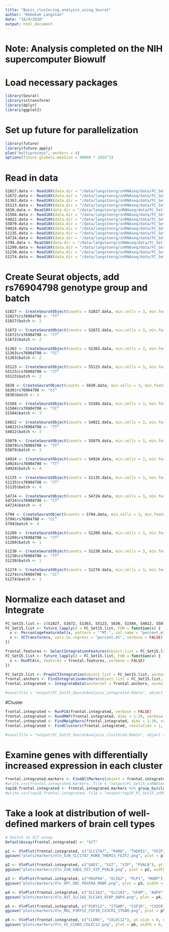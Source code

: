 ```yaml
---
title: "Basic_clustering_analysis_using_Seurat"
author: "Rebekah Langston"
date: "10/4/2020"
output: html_document
---
```


# Note: Analysis completed on the NIH supercomputer Biowulf 

# Load necessary packages
```r
library(Seurat)
library(sctransform)
library(dplyr)
library(ggplot2)
```

# Set up future for parallelization
```r
library(future)
library(future.apply)
plan("multiprocess", workers = 4)
options(future.globals.maxSize = 40000 * 1024^2)
```

# Read in data
```r
S1027.data <- Read10X(data.dir = "/data/langstonrg/snRNAseq/data/FC_Set15_rs76904798/S1027/filtered_feature_bc_matrix/")
S1672.data <- Read10X(data.dir = "/data/langstonrg/snRNAseq/data/FC_Set15_rs76904798/S1672/filtered_feature_bc_matrix/")
S1363.data <- Read10X(data.dir = "/data/langstonrg/snRNAseq/data/FC_Set15_rs76904798/S1363/filtered_feature_bc_matrix/")
S5123.data <- Read10X(data.dir = "/data/langstonrg/snRNAseq/data/FC_Set15_rs76904798/S5123/filtered_feature_bc_matrix/")
S630.data <- Read10X(data.dir = "/data/langstonrg/snRNAseq/data/FC_Set15_rs76904798/S630/filtered_feature_bc_matrix/")
S1584.data <- Read10X(data.dir = "/data/langstonrg/snRNAseq/data/FC_Set15_rs76904798/S1584/filtered_feature_bc_matrix/")
S4022.data <- Read10X(data.dir = "/data/langstonrg/snRNAseq/data/FC_Set15_rs76904798/S4022/filtered_feature_bc_matrix/")
S5079.data <- Read10X(data.dir = "/data/langstonrg/snRNAseq/data/FC_Set15_rs76904798/S5079/filtered_feature_bc_matrix/")
S4924.data <- Read10X(data.dir = "/data/langstonrg/snRNAseq/data/FC_Set15_rs76904798/S4924/filtered_feature_bc_matrix/")
S1135.data <- Read10X(data.dir = "/data/langstonrg/snRNAseq/data/FC_Set15_rs76904798/S1135/filtered_feature_bc_matrix/")
S4724.data <- Read10X(data.dir = "/data/langstonrg/snRNAseq/data/FC_Set15_rs76904798/S4724/filtered_feature_bc_matrix/")
S794.data <- Read10X(data.dir = "/data/langstonrg/snRNAseq/data/FC_Set15_rs76904798/S794/filtered_feature_bc_matrix/")
S1209.data <- Read10X(data.dir = "/data/langstonrg/snRNAseq/data/FC_Set15_rs76904798/S1209/filtered_feature_bc_matrix/")
S1230.data <- Read10X(data.dir = "/data/langstonrg/snRNAseq/data/FC_Set15_rs76904798/S1230/filtered_feature_bc_matrix/")
S1274.data <- Read10X(data.dir = "/data/langstonrg/snRNAseq/data/FC_Set15_rs76904798/S1274/filtered_feature_bc_matrix/")
```

# Create Seurat objects, add rs76904798 genotype group and batch
```r
S1027 <- CreateSeuratObject(counts = S1027.data, min.cells = 3, min.features = 500, project = "S1027")
S1027$rs76904798 <- "TT"
S1027$batch <- 2

S1672 <- CreateSeuratObject(counts = S1672.data, min.cells = 3, min.features = 500, project = "S1672")
S1672$rs76904798 <- "CT"
S1672$batch <- 2

S1363 <- CreateSeuratObject(counts = S1363.data, min.cells = 3, min.features = 500, project = "S1363")
S1363$rs76904798 <- "CC"
S1363$batch <- 2

S5123 <- CreateSeuratObject(counts = S5123.data, min.cells = 3, min.features = 500, project = "S5123")
S5123$rs76904798 <- "CT"
S5123$batch <- 2

S630 <- CreateSeuratObject(counts = S630.data, min.cells = 3, min.features = 500, project = "S630")
S630$rs76904798 <- "CC"
S630$batch <- 3

S1584 <- CreateSeuratObject(counts = S1584.data, min.cells = 3, min.features = 500, project = "S1584")
S1584$rs76904798 <- "CC"
S1584$batch <- 3

S4022 <- CreateSeuratObject(counts = S4022.data, min.cells = 3, min.features = 500, project = "S4022")
S4022$rs76904798 <- "TT"
S4022$batch <- 3

S5079 <- CreateSeuratObject(counts = S5079.data, min.cells = 3, min.features = 500, project = "S5079")
S5079$rs76904798 <- "TT"
S5079$batch <- 3

S4924 <- CreateSeuratObject(counts = S4924.data, min.cells = 3, min.features = 500, project = "S4924")
S4924$rs76904798 <- "TT"
S4924$batch <- 4

S1135 <- CreateSeuratObject(counts = S1135.data, min.cells = 3, min.features = 500, project = "S1135")
S1135$rs76904798 <- "CT"
S1135$batch <- 4

S4724 <- CreateSeuratObject(counts = S4724.data, min.cells = 3, min.features = 500, project = "S4724")
S4724$rs76904798 <- "CT"
S4724$batch <- 4

S794 <- CreateSeuratObject(counts = S794.data, min.cells = 3, min.features = 500, project = "S794")
S794$rs76904798 <- "CC"
S794$batch <- 4

S1209 <- CreateSeuratObject(counts = S1209.data, min.cells = 3, min.features = 500, project = "S1209")
S1209$rs76904798 <- "CT"
S1209$batch <- 1

S1230 <- CreateSeuratObject(counts = S1230.data, min.cells = 3, min.features = 500, project = "S1230")
S1230$rs76904798 <- "TT"
S1230$batch <- 1

S1274 <- CreateSeuratObject(counts = S1274.data, min.cells = 3, min.features = 500, project = "S1274")
S1274$rs76904798 <- "CC"
S1274$batch <- 1
```

# Normalize each dataset and Integrate
```r
FC_Set15.list <- c(S1027, S1672, S1363, S5123, S630, S1584, S4022, S5079, S4924, S1135, S4724, S794, S1209, S1230, S1274)
FC_Set15.list <- future_lapply(X = FC_Set15.list, FUN = function(x) {
  x <- PercentageFeatureSet(x, pattern = "^MT-", col.name = "percent.mt")
  x <- SCTransform(x, vars.to.regress = "percent.mt", verbose = FALSE)
})

frontal.features <- SelectIntegrationFeatures(object.list = FC_Set15.list)
FC_Set15.list <- future_lapply(X = FC_Set15.list, FUN = function(x) {
  x <- RunPCA(x, features = frontal.features, verbose = FALSE)
})

FC_Set15.list <- PrepSCTIntegration(object.list = FC_Set15.list, anchor.features = frontal.features)
frontal.anchors <- FindIntegrationAnchors(object.list = FC_Set15.list, normalization.method = "SCT", anchor.features = frontal.features, reduction = "rpca", dims = 1:30)
frontal.integrated <- IntegrateData(anchorset = frontal.anchors, normalization.method = "SCT", dims = 1:30)

#save(file = "output/FC_Set15_SeuratAnalysis_integrated.Rdata", object = frontal.integrated)
```

#Cluster
```r
frontal.integrated <- RunPCA(frontal.integrated, verbose = FALSE)
frontal.integrated <- RunUMAP(frontal.integrated, dims = 1:30, verbose = FALSE)
frontal.integrated <- FindNeighbors(frontal.integrated, dims = 1:30, verbose = FALSE)
frontal.integrated <- FindClusters(frontal.integrated, resolution = 1, verbose = FALSE)

#save(file = "output/FC_Set15_SeuratAnalysis_clustered.Rdata", object = frontal.integrated)
```

# Examine genes with differentially increased expression in each cluster
```r
frontal.integrated.markers <- FindAllMarkers(object = frontal.integrated, only.pos = TRUE, min.pct = 0.25, logfc.threshold = 0.25)
#write.csv(frontal.integrated.markers, file = "output/FC_Set15_snRNAseq_markers.csv")
top10.frontal.integrated <- frontal.integrated.markers %>% group_by(cluster) %>% top_n(10, avg_logFC)
#write.csv(top10.frontal.integrated, file = "output/top10_FC_Set15_snRNAseq_markers.csv")
```

# Take a look at distribution of well-defined markers of brain cell types
```r
# Switch to SCT assay
DefaultAssay(frontal.integrated) <- "SCT"

p1 <- VlnPlot(frontal.integrated, c("SLC17A7", "RORB", "THEMIS", "FEZF2" ), pt.size = 0, ncol = 2) + NoLegend()
ggsave("plots/markers/Vln_ExN_SLC17A7_RORB_THEMIS_FEZF2.png", plot = p1, width = 12, height = 5)

p2 <- VlnPlot(frontal.integrated, c("GAD1", "SST", "VIP", "PVALB"), pt.size = 0, ncol = 2) + NoLegend()
ggsave("plots/markers/Vln_InN_GAD1_SST_VIP_PVALB.png", plot = p2, width = 12, height = 5)

p3 <- VlnPlot(frontal.integrated, c("PDGFRA", "OLIG2", "PLP1", "MOBP"), pt.size = 0, ncol = 2) + NoLegend()
ggsave("plots/markers/Vln_OPC_ODC_PDGFRA_MOBP.png", plot = p3, width = 12, height = 5)

p4 <- VlnPlot(frontal.integrated, c("SLC1A2", "SLC1A3", "GFAP", "AQP4"), pt.size = 0, ncol = 2) + NoLegend()
ggsave("plots/markers/Vln_AST_SLC1A2_SLC1A3_GFAP_AQP4.png", plot = p4, width = 12, height = 5)

p5 <- VlnPlot(frontal.integrated, c("P2RY12", "ITGAM", "CSF1R", "CX3CR1"), pt.size = 0, ncol = 2) + NoLegend()
ggsave("plots/markers/Vln_MGL_P2RY12_CSF1R_CX3CR1_ITGAM.png", plot = p5, width = 12, height = 5)

p6 <- VlnPlot(frontal.integrated, c("CLDN5", "COLEC12"), pt.size = 0, ncol = 1) + NoLegend()
ggsave("plots/markers/Vln_VC_CLDN5_COLEC12.png", plot = p6, width = 8, height = 6)
```










